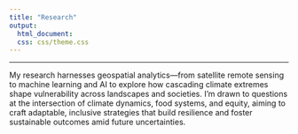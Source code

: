 ```yaml
---
title: "Research"
output:
  html_document:
  css: css/theme.css
---
```



----

My research harnesses geospatial analytics—from satellite remote sensing to machine learning and AI to explore how cascading climate extremes shape vulnerability across landscapes and societies. I’m drawn to questions at the intersection of climate dynamics, food systems, and equity, aiming to craft adaptable, inclusive strategies that build resilience and foster sustainable outcomes amid future uncertainties.
